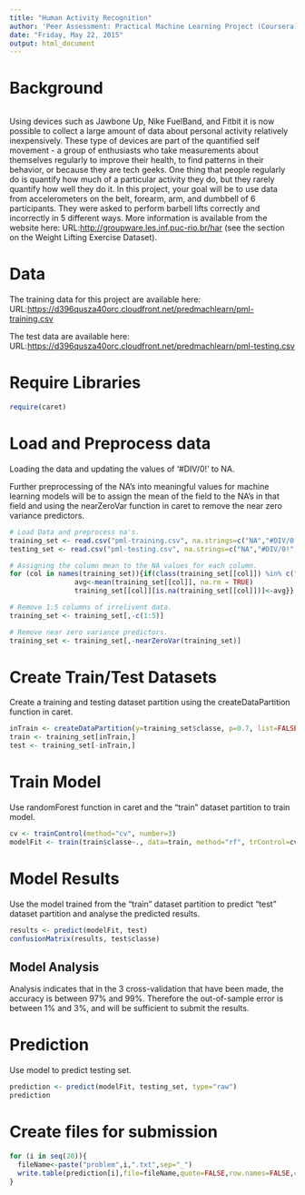 ```yaml
---
title: "Human Activity Recognition"
author: 'Peer Assessment: Practical Machine Learning Project (Coursera) -- by: M Turk'
date: "Friday, May 22, 2015"
output: html_document
---
```


# Background
```r
```
Using devices such as Jawbone Up, Nike FuelBand, and Fitbit it is now possible to collect a large amount of data about personal activity relatively inexpensively. These type of devices are part of the quantified self movement - a group of enthusiasts who take measurements about themselves regularly to improve their health, to find patterns in their behavior, or because they are tech geeks. One thing that people regularly do is quantify how much of a particular activity they do, but they rarely quantify how well they do it. In this project, your goal will be to use data from accelerometers on the belt, forearm, arm, and dumbbell of 6 participants. They were asked to perform barbell lifts correctly and incorrectly in 5 different ways. More information is available from the website here: URL:[http://groupware.les.inf.puc-rio.br/har](http://groupware.les.inf.puc-rio.br/har) (see the section on the Weight Lifting Exercise Dataset). 

# Data
The training data for this project are available here: URL:[https://d396qusza40orc.cloudfront.net/predmachlearn/pml-training.csv](https://d396qusza40orc.cloudfront.net/predmachlearn/pml-training.csv)

The test data are available here: URL:[https://d396qusza40orc.cloudfront.net/predmachlearn/pml-testing.csv](https://d396qusza40orc.cloudfront.net/predmachlearn/pml-testing.csv)

# Require Libraries
```r
require(caret)
```

# Load  and Preprocess data

Loading the data and updating the values of '#DIV/0!' to NA.

Further preprocessing of the NA's into meaningful values for machine learning models will be to assign the mean of the field to the NA's in that field and using the nearZeroVar function in caret to remove the near zero variance predictors.

```r
# Load Data and preprocess na's.
training_set <- read.csv("pml-training.csv", na.strings=c("NA","#DIV/0!",""))
testing_set <- read.csv("pml-testing.csv", na.strings=c("NA","#DIV/0!",""))

# Assigning the column mean to the NA values for each column.
for (col in names(training_set)){if(class(training_set[[col]]) %in% c("integer", "numeric")){
                avg<-mean(training_set[[col]], na.rm = TRUE)
                training_set[[col]][is.na(training_set[[col]])]<-avg}}

# Remove 1:5 columns of irrelivent data.
training_set <- training_set[,-c(1:5)]

# Remove near zero variance predictors.
training_set <- training_set[,-nearZeroVar(training_set)]
```

# Create Train/Test Datasets

Create a training and testing dataset partition using the createDataPartition function in caret.

```r
inTrain <- createDataPartition(y=training_set$classe, p=0.7, list=FALSE)
train <- training_set[inTrain,]
test <- training_set[-inTrain,]
```

# Train Model

Use randomForest function in caret and the "train" dataset partition to train model.  


```r
cv <- trainControl(method="cv", number=3)
modelFit <- train(train$classe~., data=train, method="rf", trControl=cv)
```

# Model Results

Use the model trained from the "train" dataset partition to predict "test" dataset partition and analyse the predicted results.

```r
results <- predict(modelFit, test)
confusionMatrix(results, test$classe)
```

##  Model Analysis
Analysis indicates that in the 3 cross-validation that have been made, the accuracy is between 97% and 99%. Therefore the out-of-sample error is between 1% and 3%, and will be sufficient to submit the results.

# Prediction

Use model to predict testing set.

```r
prediction <- predict(modelFit, testing_set, type="raw")
prediction
```


# Create files for submission

```r
for (i in seq(20)){
  fileName<-paste("problem",i,".txt",sep="_")
  write.table(prediction[i],file=fileName,quote=FALSE,row.names=FALSE,col.names=FALSE)
}
```




